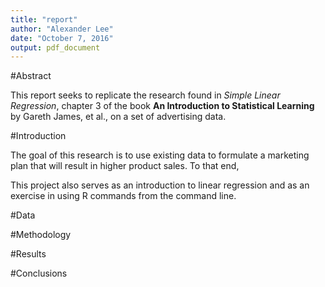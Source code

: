 ```yaml
---
title: "report"
author: "Alexander Lee"
date: "October 7, 2016"
output: pdf_document
---
```



#Abstract

This report seeks to replicate the research found in *Simple Linear Regression*, chapter 3 of the book **An Introduction to Statistical Learning** by Gareth James, et al., on a set of advertising data.

#Introduction

The goal of this research is to use existing data to formulate a marketing plan that will result in higher product sales. To that end,

This project also serves as an introduction to linear regression and as an exercise in using R commands from the command line. 

#Data


#Methodology


#Results


#Conclusions